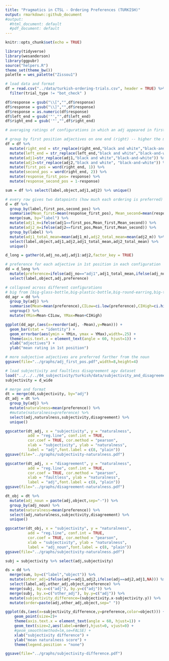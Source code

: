 ```yaml
---
title: "Pragmatics in CTSL - Ordering Preferences (TURKISH)"
output: rmarkdown::github_document
#output:
  #html_document: default
  #pdf_document: default
---
```


```r
knitr::opts_chunk$set(echo = TRUE)
```

```r
library(tidyverse)
library(wesanderson)
library(ggpubr)
source("helpers.R")
theme_set(theme_bw())
palette = wes_palette("Zissou1")

# load data and format
df = read.csv("../data/turkish-ordering-trials.csv", header = TRUE) %>%
  filter(trial_type != "bot_check" )

df$response = gsub("\\[","",df$response)
df$response = gsub("\\]","",df$response)
df$response = as.numeric(df$response)
df$left_end = gsub('"',"",df$left_end)
df$right_end = gsub('"',"",df$right_end)
```

```r
# averaging ratings of configurations in which an adj appeared in first position (farther from the noun) --> greater values signal that a class’s adjectives are preferred in first position, farther from the noun

# group by first position adjectives on one end (right) -- higher the mean, the more preferred they are in first position
df = df %>%
  mutate(right_end = str_replace(right_end,"black and white","black-and-white")) %>%
  mutate(left_end = str_replace(left_end,"black and white","black-and-white")) %>%
  mutate(adj1=str_replace(adj1,"black and white","black-and-white")) %>%
  mutate(adj2=str_replace(adj2,"black and white", "black-and-white")) %>%
  mutate(first_pos = word(right_end, 1)) %>%
  mutate(second_pos = word(right_end, 2)) %>%
  mutate(response_first_pos= response) %>%
  mutate(response_second_pos = 1-response)

sum = df %>% select(label,object,adj1,adj2) %>% unique()
```

```r
# every row gives two datapoints (how much each ordering is preferred)
d = df %>%
  group_by(label,first_pos,second_pos) %>%
  summarise(Mean_first=mean(response_first_pos), Mean_second=mean(response_second_pos)) %>%
  merge(sum, by="label") %>%
  mutate(adj1_m=ifelse(adj1==first_pos,Mean_first,Mean_second)) %>%
  mutate(adj2_m=ifelse(adj2==first_pos,Mean_first,Mean_second)) %>%
  group_by(label) %>%
  mutate(adj1_total_mean=mean(adj1_m),adj2_total_mean=mean(adj2_m)) %>%
  select(label,object,adj1,adj2,adj1_total_mean,adj2_total_mean) %>%
  unique()

d_long = gather(d,adj_no,adj,adj1:adj2,factor_key = TRUE)

# preference for each adjective in 1st position in each configuration
dd = d_long %>%
  mutate(preference=ifelse(adj_no=="adj1",adj1_total_mean,ifelse(adj_no=="adj2",adj2_total_mean,NA))) %>%
  select(label,object,adj,preference)

# collapsed across different configurations
# big from [big-glass-bottle,big-plastic-bottle,big-round-earring,big-triangular-earring]
dd_agr = dd %>%
  group_by(adj) %>%
  summarise(Mean=mean(preference),CILow=ci.low(preference),CIHigh=ci.high(preference),count=n()) %>%
  ungroup() %>%
  mutate(YMin=Mean-CILow, YMax=Mean+CIHigh)

ggplot(dd_agr,(aes(x=reorder(adj, -Mean),y=Mean))) +
  geom_bar(stat = "identity") +
  geom_errorbar(aes(ymin = YMin, ymax = YMax),width=.25) +
  theme(axis.text.x = element_text(angle = 60, hjust=1)) +
  xlab("adjectives") +
  ylab("mean rating in 1st position")

# more subjective adjectives are preferred farther from the noun
ggsave(file="../graphs/adj_first_pos.pdf",width=8,height=4)
```

```r
# load subjectivity and faultless disagreement agv dataset
load("../../../04_subjectivity/turkish/data/subjectivity_and_disagreement.Rda")
subjectivity = d_wide

# merge and format
dt = merge(dd,subjectivity, by="adj")
dt_adj = dt %>%
  group_by(adj) %>%
  mutate(naturalness=mean(preference)) %>%
  #mutate(naturalness=preference) %>% 
  select(adj,naturalness,subjectivity,disagreement) %>%
  unique()

ggscatter(dt_adj, x = "subjectivity", y = "naturalness", 
          add = "reg.line", conf.int = TRUE, 
          cor.coef = TRUE, cor.method = "pearson",
          xlab = "subjectivity", ylab = "naturalness", 
          label = "adj",font.label = c(8, "plain"))
ggsave(file="../graphs/subjectivity-naturalness.pdf")

ggscatter(dt_adj, x = "disagreement", y = "naturalness", 
          add = "reg.line", conf.int = TRUE, 
          cor.coef = TRUE, cor.method = "pearson",
          xlab = "faultless", ylab = "naturalness",
          label = "adj",font.label = c(8, "plain"))
ggsave(file="../graphs/disagreement-naturalness.pdf")

dt_obj = dt %>%
  mutate(adj_noun = paste(adj,object,sep="-")) %>%
  group_by(adj_noun) %>%
  mutate(naturalness=mean(preference)) %>%
  select(adj,naturalness,subjectivity,disagreement) %>%
  unique()

ggscatter(dt_obj, x = "subjectivity", y = "naturalness", 
          add = "reg.line", conf.int = TRUE, 
          cor.coef = TRUE, cor.method = "pearson",
          xlab = "subjectivity", ylab = "naturalness", 
          label = "adj_noun",font.label = c(8, "plain"))
ggsave(file="../graphs/subjectivity-naturalness.pdf")

```

```r
subj = subjectivity %>% select(adj,subjectivity)

ds = dd %>% 
  merge(sum, by=c("label","object")) %>%
  mutate(other_adj=ifelse(adj==adj1,adj2,ifelse(adj==adj2,adj1,NA))) %>%
  select(label,adj,other_adj,object,preference) %>%
  merge(subj, by.x=c("adj"), by.y=c("adj")) %>%
  merge(subj, by.x=c("other_adj"), by.y=c("adj")) %>%
  mutate(subjectivity_difference=(subjectivity.x-subjectivity.y)) %>%
  mutate(order=paste(adj,other_adj,object,sep=" "))

ggplot(ds,(aes(x=subjectivity_difference,y=preference,color=object))) +
    geom_point(size=2)+
    theme(axis.text.x = element_text(angle = 60, hjust=1)) +
    geom_text(size=2,aes(label=order),hjust=0, vjust=0) +
    #geom_smooth(method=lm,se=FALSE) +
    xlab("subjectivity difference") +
    ylab("mean naturalness score") +
    theme(legend.position = "none")

ggsave(file="../graphs/subjectivity-difference.pdf")
```








